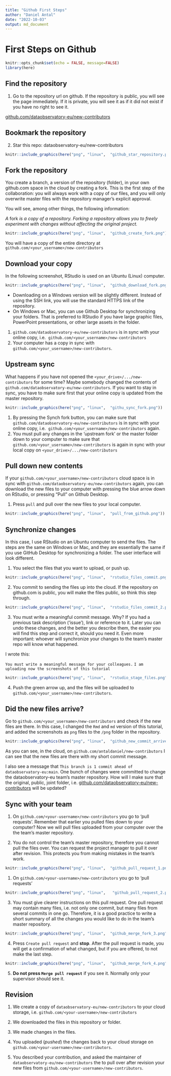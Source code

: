 ```yaml
---
title: "Github First Steps"
author: "Daniel Antal"
date: "2022-10-03"
output: md_document
---
```


# First Steps on Github 

```r
knitr::opts_chunk$set(echo = FALSE, message=FALSE)
library(here)
```

## Find the repository

1. Go to the repository url on github. If the repository is public, you will see the page immediately. If it is private, you will see it as if it did not exist if you have no right to see it.

[github.com/dataobservatory-eu/new-contributors](https://github.com/dataobservatory-eu/new-contributors)



## Bookmark the repository

2. Star this repo: dataobservatory-eu/new-contributors 

```r
knitr::include_graphics(here("png", "linux",  "github_star_repository.png"))
```

## Fork the repository

You create a branch, a version of the repository (folder), in your own github.com space in the cloud by creating a fork. This is the first step of the collaboration: you will always work with a copy of our files, and you will only overwrite master files with the repository manager's explicit approval.  

You will see, among other things, the following information:

_A_ fork _is a copy of a repository. Forking a repository allows you to freely experiment with changes without affecting the original project._


```r
knitr::include_graphics(here("png", "linux",  "github_create_fork.png"))
```
You will have a copy of the entire directory at `github.com/<your_username>/new-contributors`

## Download your copy

In the following screenshot, RStudio is used on an Ubuntu (Linux) computer.

```r
knitr::include_graphics(here("png", "linux",  "github_download_fork.png"))
```

- Downloading on a Windows version will be slightly different. Instead of using the SSH link, you will use the standard HTTPS link of the repository. 
- On Windows or Mac, you can use Github Desktop for synchronizing your folders. That is preferred to RStudio if you have large graphic files, PowerPoint presentations, or other large assets in the folder.

1. `github.com/dataobservatory-eu/new-contributors` is in sync with your online copy, i.e. 
`github.com/<your_username>/new-contributors`
2. Your computer has a copy in sync with `github.com/<your_username>/new-contributors`.

## Upstream sync

What happens if you have not opened the `<your_drive>/.../new-contributors` for some time? Maybe somebody changed the contents of `github.com/dataobservatory-eu/new-contributors`. If you want to stay in sync, you have to make sure first that your online copy is updated from the master repository. 

```r
knitr::include_graphics(here("png", "linux",  "githu_sync_fork.png"))
```

1. By pressing the Synch fork button, you can make sure that `github.com/dataobservatory-eu/new-contributors` is in sync with your online copy, i.e. 
`github.com/<your_username>/new-contributors` again.
2. You must pull any changes in the 'upstream fork' or the master folder down to your computer to make sure that `github.com/<your_username>/new-contributors` is again in sync with your local copy on `<your_drive>/.../new-contributors` 

## Pull down new contents

If your `github.com/<your_username>/new-contributors` cloud space is in sync with `github.com/dataobservatory-eu/new-contributors` again, you can download the new files to your computer with pressing the blue arrow down on RStudio, or pressing "Pull" on Github Desktop.

1. Press `pull` and pull over the new files to your local computer.

```r
knitr::include_graphics(here("png", "linux",  "pull_from_github.png"))
```







## Synchronize changes

In this case, I use RStudio on an Ubuntu computer to send the files. The steps are the same on Windows or Mac, and they are essentially the same if you use GitHub Desktop for synchronizing a folder.  The user interface will look different.

1. You select the files that you want to upload, or push up. 

```r
knitr::include_graphics(here("png", "linux",  "rstudio_files_commit.png"))
```

2. You commit to sending the files up into the cloud. If the repository on github.com is public, you will make the files public, so think this step through.

```r
knitr::include_graphics(here("png", "linux",  "rstudio_files_commit_2.png"))
```

3. You must write a meaningful commit message. Why? If you had a previous task description ('issue'), link or reference to it. Later you can undo these changes, and the better you describe them, the easier you will find this step and correct it, should you need it. Even more important: whoever will synchronize your changes to the team's master repo will know what happened.

I wrote this:

`You must write a meaningful message for your colleagues.`
`I am uploading now the screenshots of this tutorial`

```r
knitr::include_graphics(here("png", "linux",  "rstudio_stage_files.png"))
```

4. Push the green arrow up, and the files will be uploaded to `github.com/<your_username>/new-contributors`.


## Did the new files arrive?

Go to `github.com/<your_username>/new-contributors` and check if the new files are there. In this case, I changed the `Rmd` and `md` version of this tutorial, and added the screenshots as `png` files to the `/png` folder in the repository.

```r
knitr::include_graphics(here("png", "linux",  "github_new_commit_arrives.png"))
```
As you can see, in the cloud, on `github.com/antaldaniel/new-contributors` I can see that the new files are there with my short commit message.

I also see a message that `This branch is 1 commit ahead of dataobservatory-eu:main`. One bunch of changes were committed to change the dataobservatory-eu team's master repository. How will I make sure that the original, public, joint folder, i.e. [github.com/dataobservatory-eu/new-contributors](https://github.com/dataobservatory-eu/new-contributors) will be updated?

## Sync with your team

1. On `github.com/<your-username>/new-contributors` you go to 'pull requests'. Remember that earlier you pulled files down to your computer? Now we will pull files uploaded from your computer over the the team's master repository.

2. You do not control the team's master repository, therefore you cannot pull the files over. You can request the project manager to pull it over after revision. This protects you from making mistakes in the team's work.

```r
knitr::include_graphics(here("png", "linux",  "github_pull_request_1.png"))
```

1. On `github.com/<your-username>/new-contributors` you go to 'pull requests' 

```r
knitr::include_graphics(here("png", "linux",   "github_pull_request_2.png"))
```
3. You must give clearer instructions on this pull request. One pull request may contain many files, i.e. not only one commit, but many files from several commits in one go. Therefore, it is a good practice to write a short summary of all the changes you would like to do in the team's master repository.

```r
knitr::include_graphics(here("png", "linux",  "github_merge_fork_3.png"))
```

4. Press `Create pull request` and **stop**. After the pull request is made, you will get a confirmation of what changed, but if you are offered, to not make the last step.

```r
knitr::include_graphics(here("png", "linux",  "github_merge_fork_4.png"))
```
5. **Do not press `Merge pull request`** if you see it. Normally only your supervisor should see it. 

## Revision

1. We create a copy of `dataobservatory-eu/new-contributors` to your cloud storage, i.e. `github.com/<your-username>/new-contributors`

2. We downloaded the files in this repository or folder.

3. We made changes in the files.

4. You uploaded (*pushed*) the changes back to your cloud storage on  `github.com/<your-username>/new-contributors`.

5. You described your contribution, and asked the maintainer of `dataobservatory-eu/new-contributors`  the to pull over after revision your new files from `github.com/<your-username>/new-contributors`. 
